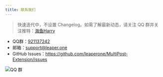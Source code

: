 ```yaml
---
title: 联系我们
---
```


> 快速迭代中，不设置 Changelog。如需了解最新动态，请关注 QQ 群并关注推特：[海鱼Harry](https://x.com/harry_is_fish)

- QQ群：[921137242](http://qm.qq.com/cgi-bin/qm/qr?_wv=1027&k=c5BjhD8JxNAuwjKh6qvCoROU301PppYU&authKey=NfKianfDwngrwJyVQbefIQET9vUQs46xb0PfOYUm6KzdeCjPd5YbvlRoO8trJUUZ&noverify=0&group_code=921137242)
- 邮箱：support@leaper.one
- GitHub Issues：https://github.com/leaperone/MultiPost-Extension/issues

![QQ 群](/MultiPost-Extension_2025-02-28T14_17_15.717Z.png)
